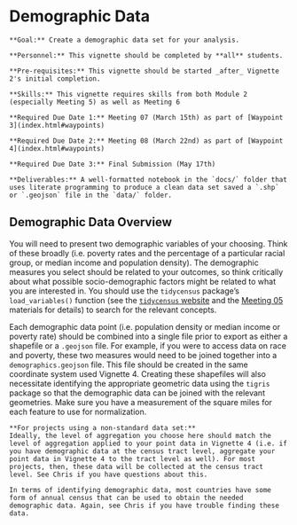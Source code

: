 # Demographic Data

```block
**Goal:** Create a demographic data set for your analysis.
```

```block
**Personnel:** This vignette should be completed by **all** students. 
```

```block
**Pre-requisites:** This vignette should be started _after_ Vignette 2's initial completion.
```

```block
**Skills:** This vignette requires skills from both Module 2 (especially Meeting 5) as well as Meeting 6
```

```block
**Required Due Date 1:** Meeting 07 (March 15th) as part of [Waypoint 3](index.html#waypoints)

**Required Due Date 2:** Meeting 08 (March 22nd) as part of [Waypoint 4](index.html#waypoints)

**Required Due Date 3:** Final Submission (May 17th)
```

```block
**Deliverables:** A well-formatted notebook in the `docs/` folder that uses literate programming to produce a clean data set saved a `.shp` or `.geojson` file in the `data/` folder.
```

## Demographic Data Overview
You will need to present two demographic variables of your choosing. Think of these broadly (i.e. poverty rates and the percentage of a particular racial group, or median income and population density). The demographic measures you select should be related to your outcomes, so think critically about what possible socio-demographic factors might be related to what you are interested in. You should use the `tidycensus` package's `load_variables()` function (see the [`tidycensus` website](https://walkerke.github.io/tidycensus/articles/basic-usage.html#searching-for-variables) and the [Meeting 05](https://slu-soc5650.github.io/docs/meeting-05/) materials for details) to search for the relevant concepts. 

Each demographic data point (i.e. population density or median income or poverty rate) should be combined into a single file prior to export as either a shapefile or a `.geojson` file. For example, if you were to access data on race and poverty, these two measures would need to be joined together into a `demographics.geojson` file. This file should be created in the same coordinate system used Vignette 4. Creating these shapefiles will also necessitate identifying the appropriate geometric data using the `tigris` package so that the demographic data can be joined with the relevant geometries. Make sure you have a measurement of the square miles for each feature to use for normalization.

```block
**For projects using a non-standard data set:**
Ideally, the level of aggregation you choose here should match the level of aggregation applied to your point data in Vignette 4 (i.e. if you have demographic data at the census tract level, aggregate your point data in Vignette 4 to the tract level as well). For most projects, then, these data will be collected at the census tract level. See Chris if you have questions about this.

In terms of identifying demographic data, most countries have some form of annual census that can be used to obtain the needed demographic data. Again, see Chris if you have trouble finding these data.
```
